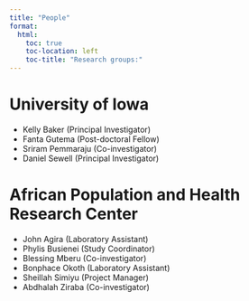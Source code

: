```yaml
---
title: "People"
format:
  html:
    toc: true
    toc-location: left
    toc-title: "Research groups:"
---
```


# University of Iowa

* Kelly Baker (Principal Investigator)
* Fanta Gutema (Post-doctoral Fellow)
* Sriram Pemmaraju (Co-investigator)
* Daniel Sewell (Principal Investigator)

# African Population and Health Research Center

* John Agira (Laboratory Assistant)
* Phylis Busienei (Study Coordinator)
* Blessing Mberu (Co-investigator)
* Bonphace Okoth (Laboratory Assistant)
* Sheillah Simiyu (Project Manager)
* Abdhalah Ziraba (Co-investigator)

